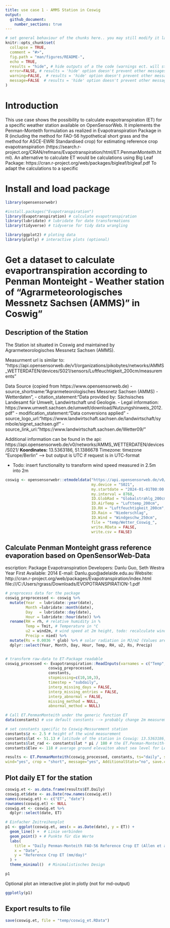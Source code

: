 ```yaml
---
title: use case 1 - AMMS Station in Coswig
output:
  github_document:
    number_sections: true
---
```


<!-- README.md is generated from README.Rmd. Please edit that file -->

```r
# set general behaviour of the chunks here.. you may still modify it later in the chunks
knitr::opts_chunk$set(
  collapse = TRUE,
  comment = "#>",
  fig.path = "man/figures/README-",
  echo = TRUE, 
  results = "hide", # hide outputs of a the code (warnings ect. will still be printed; comand to unable in individual chunks: results="markup")
  error=FALSE, # results = 'hide' option doesn't prevent other messages to be printed. To hide them like this, they will still be printed to console
  warning=FALSE,  # results = 'hide' option doesn't prevent other messages to be printed. To hide them like this, they will still be printed to console
  message=FALSE  # results = 'hide' option doesn't prevent other messages to be printed. To hide them like this, they will still be printed to console
)
```

# Introduction
This use case shows the possibility to calculate evapotranspiration (ET) for a specific weather station available on OpenSensorWeb. It implements the Penman-Monteith formulation as realized in Evapotranspiration Package in R (including the method for FAO-56 hypothetical short grass and the method for ASCE-EWRI Standardised crop) for estimating reference crop evapotranspiration (https://search.r-project.org/CRAN/refmans/Evapotranspiration/html/ET.PenmanMonteith.html). 
An alternative to calculate ET would be calculations using Big Leaf Package: https://cran.r-project.org/web/packages/bigleaf/bigleaf.pdf
To adapt the calculations to a specific 

# Install and load package
```r
library(opensensorwebr)

#install.packages("Evapotranspiration")
library(Evapotranspiration) # calculate evapotranspiration
library(lubridate) # lubridate for date transformations
library(tidyverse) # tidyverse for tidy data wrangling

library(ggplot2) # ploting data
library(plotly) # interactive plots (optional)
```

# Get a dataset to calculate evaportranspiration according to Penman Monteight - Weather station of "Agrarmeteorologisches Messnetz Sachsen (AMMS)" in Coswig"

## Description of the Station
The Station ist situated in Coswig and maintained by Agrarmeteorologisches Messnetz Sachsen (AMMS). 

Measurment url is similar to: "https://api.opensensorweb.de/v1/organizations/pikobytes/networks/AMMS_WETTERDATEN/devices/S021/sensors/Luftfeuchtigkeit_200cm/measurements"

Data Source (copied from https://www.opensensorweb.de)
- source_shortname:"Agrarmeteorologisches Messnetz Sachsen (AMMS) - Wetterdaten",
- citation_statement:"Data provided by: Sächsisches Landesamt für Umwelt, Landwirtschaft und Geologie. 
- Legal information: https://www.umwelt.sachsen.de/umwelt/download/Nutzungshinweis_2012.pdf"
- modification_statement:"Data conversions applied"
- source_logo_url:"https://www.landwirtschaft.sachsen.de/landwirtschaft/symbole/signet_sachsen.gif"
- source_link_uri:"https://www.landwirtschaft.sachsen.de/Wetter09/"

Additional information can be found in the api: https://api.opensensorweb.de/v0/networks/AMMS_WETTERDATEN/devices/S021/
**Koordinates:** 13.5363186, 51.1386678
Timezone: timezone	"Europe/Berlin" --> but output is UTC if request is in UTC-format


- Todo: insert functionality to transform wind speed measured in 2.5m into 2m
```r
coswig <- opensensorwebr::etmodeldata("https://api.opensensorweb.de/v0/networks/AMMS_WETTERDATEN",
                                      my.device = "S021",
                                      my.startdate = "2024-01-01T00:00:00Z",
                                      my.interval = 8760,
                                      ID.GlobRad = "Globalstrahlg_200cm",
                                      ID.AirTemp = "Lufttemp_200cm",
                                      ID.RH = "Luftfeuchtigkeit_200cm",
                                      ID.Rain = "Niederschlag",
                                      ID.Wind = "Windgeschw_250cm",
                                      file = "temp/Wetter_Coswig_",
                                      write.RData = FALSE,
                                      write.csv = FALSE)
```

## Calculate Penman Monteight grass reference evaporation based on OpenSensorWeb-Data
escription: Package Evapotranspiration
Developers: Danlu Guo, Seth Westra
Year First Available: 2014
E-mail: Danlu.guo@adelaide.edu.au
Website: http://cran.r-project.org/web/packages/Evapotranspiration/index.html
file:///C:/Users/rgrass/Downloads/EVOPOTRANSPIRATION-1.pdf

```r
# preprocess data for the package
coswig_preprocessed <- coswig %>%
  mutate(Year  = lubridate::year(date),
         Month =lubridate::month(date),
         Day   = lubridate::day(date),
         Hour = lubridate::hour(date)) %>%
  rename(RH = rh, # relative humidity in %
         Temp = Tmit, # Temperature in °C
         u2 = wind2m, # wind speed at 2m height, todo: recalculate windspeed from 2.5m to 2m
         Precip = nied) %>%
  mutate(Rs = 0.0036 * glob) %>% # solar radiation in MJ/m2 (Values are given as hourly W/m2, 1Ws = 1J --> 1Wh = 3600J = 0.0036 MJ)
  dplyr::select(Year, Month, Day, Hour, Temp, RH, u2, Rs, Precip)


# transform raw-data to ET-Package readable
coswig_processed <- Evapotranspiration::ReadInputs(varnames = c("Temp","RH","u2","Rs","Precip"),
                   coswig_preprocessed, 
                   constants, 
                   stopmissing=c(10,10,3),
                   timestep = "subdaily",
                   interp_missing_days = FALSE, 
                   interp_missing_entries = FALSE, 
                   interp_abnormal = FALSE, 
                   missing_method = NULL, 
                   abnormal_method = NULL)

# Call ET.PenmanMonteith under the generic function ET
data(constants) # use default constants --> probably change 2m measurement to 2.5m windmeasurment height

# set constants specific to Coswig-Messurement station
constants$z <- 2.5 # height of the wind measurement
constants$lat <- 51.13 # latitude of the station in Coswig: 13.5363186, 51.1386678
constants$lat_rad <- constants$lat * pi / 180 # the ET.Penman-Monteith-Formulation in Evaporation-Package needs the latitude in lat_rad
constants$Elev <- 118 # average ground elevaiton about sea level for Leipzig 

results <- ET.PenmanMonteith(coswig_processed, constants, ts="daily", solar="data",
wind="yes", crop = "short", message="yes", AdditionalStats="no", save.csv="no")
```

## Plot daily ET for the station
```r
coswig.et <- as.data.frame(results$ET.Daily)
coswig.et$date <- as.Date(row.names(coswig.et))
names(coswig.et) <- c("ET", "date")
rownames(coswig.et) <- NULL
coswig.et <- coswig.et %>%
  dplyr::select(date, ET)

# Einfacher Zeitreihenplot
p1 <- ggplot(coswig.et, aes(x = as.Date(date), y = ET)) +
  geom_line() +  # Linie verbinden
  geom_point() + # Punkte für die Werte
  labs(
    title = "Daily Penman-Monteith FAO-56 Reference Crop ET (Allen et al., 1998, Equation 6)",
    x = "Date",
    y = "Reference Crop ET (mm/day)"
  ) +
  theme_minimal()  # Minimalistisches Design

p1
```

Optional plot an interactive plot in plotly (not for md-output)
```r
ggplotly(p1)
```

## Export results to file
```r
save(coswig.et, file = "temp/coswig_et.RData")
```

